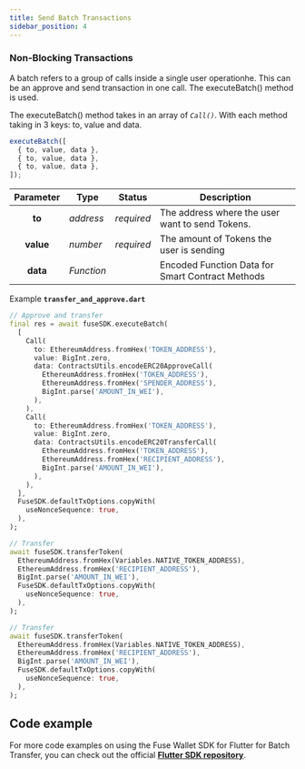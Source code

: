 ```yaml
---
title: Send Batch Transactions
sidebar_position: 4
---
```


### Non-Blocking Transactions

A batch refers to a group of calls inside a single user operationhe. This can be an approve and send transaction in one call. The executeBatch() method is used.

The executeBatch() method takes in an array of _`Call()`_. With each method taking in 3 keys: to, value and data.

```javascript
executeBatch([
  { to, value, data },
  { to, value, data },
  { to, value, data },
]);
```

| Parameter | Type       | Status     | Description                                      |
| :-------: | ---------- | ---------- | ------------------------------------------------ |
|  **to**   | _address_  | _required_ | The address where the user want to send Tokens.  |
| **value** | _number_   | _required_ | The amount of Tokens the user is sending         |
| **data**  | _Function_ |            | Encoded Function Data for Smart Contract Methods |

Example **`transfer_and_approve.dart`**

```dart
// Approve and transfer
final res = await fuseSDK.executeBatch(
  [
    Call(
      to: EthereumAddress.fromHex('TOKEN_ADDRESS'),
      value: BigInt.zero,
      data: ContractsUtils.encodeERC20ApproveCall(
        EthereumAddress.fromHex('TOKEN_ADDRESS'),
        EthereumAddress.fromHex('SPENDER_ADDRESS'),
        BigInt.parse('AMOUNT_IN_WEI'),
      ),
    ),
    Call(
      to: EthereumAddress.fromHex('TOKEN_ADDRESS'),
      value: BigInt.zero,
      data: ContractsUtils.encodeERC20TransferCall(
        EthereumAddress.fromHex('TOKEN_ADDRESS'),
        EthereumAddress.fromHex('RECIPIENT_ADDRESS'),
        BigInt.parse('AMOUNT_IN_WEI'),
      ),
    ),
  ],
  FuseSDK.defaultTxOptions.copyWith(
    useNonceSequence: true,
  ),
);

// Transfer
await fuseSDK.transferToken(
  EthereumAddress.fromHex(Variables.NATIVE_TOKEN_ADDRESS),
  EthereumAddress.fromHex('RECIPIENT_ADDRESS'),
  BigInt.parse('AMOUNT_IN_WEI'),
  FuseSDK.defaultTxOptions.copyWith(
    useNonceSequence: true,
  ),
);

// Transfer
await fuseSDK.transferToken(
  EthereumAddress.fromHex(Variables.NATIVE_TOKEN_ADDRESS),
  EthereumAddress.fromHex('RECIPIENT_ADDRESS'),
  BigInt.parse('AMOUNT_IN_WEI'),
  FuseSDK.defaultTxOptions.copyWith(
    useNonceSequence: true,
  ),
);
```

## Code example

For more code examples on using the Fuse Wallet SDK for Flutter for Batch Transfer, you can check out the official [**Flutter SDK repository**](https://github.com/fuseio/fuse_wallet_sdk/blob/master/example/batch_transactions.dart).
